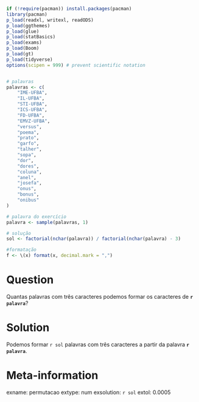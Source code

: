 ```r
if (!require(pacman)) install.packages(pacman)
library(pacman)
p_load(readxl, writexl, readODS)
p_load(ggthemes)
p_load(glue)
p_load(statBasics)
p_load(exams)
p_load(Boom)
p_load(gt)
p_load(tidyverse)
options(scipen = 999) # prevent scientific notation


# palavras
palavras <- c(
    "IME-UFBA",
    "IL-UFBA",
    "STI-UFBA",
    "ICS-UFBA",
    "FD-UFBA",
    "EMVZ-UFBA",
    "versus",
    "poema",
    "prato",
    "garfo",
    "talher",
    "sopa",
    "dor",
    "dores",
    "coluna",
    "anel",
    "josefa",
    "onus",
    "bonus",
    "onibus"
)

# palavra do exercício
palavra <- sample(palavras, 1)

# solução
sol <- factorial(nchar(palavra)) / factorial(nchar(palavra) - 3)

#formatação
f <- \(x) format(x, decimal.mark = ",")
```

Question
========

Quantas palavras com três caracteres podemos formar os caracteres de **`r palavra`**?


Solution
========
Podemos formar `r sol` palavras com três caracteres a partir da palavra **`r palavra`**.


Meta-information
================
exname: permutacao
extype: num
exsolution: `r sol`
extol: 0.0005